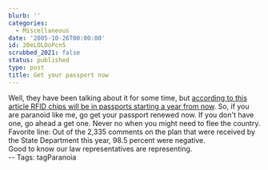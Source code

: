 ```yaml
---
blurb: ''
categories:
  - Miscellaneous
date: '2005-10-26T00:00:00'
id: 20eLOLOoPcn5
scrubbed_2021: false
status: published
type: post
title: Get your passport now
---
```


Well, they have been talking about it for some time, but
[according to this article RFID chips will be in passports starting a year from now](http://news.com.com/Passports+to+get+RFID+chip+implants/2100-7348_3-5913644.html?part=rss&tag=5913644&subj=news).
So, if you are paranoid like me, go get your passport renewed now.
If you don't have one, go ahead a get one. Never no when you might
need to flee the country.  
Favorite line: Out of the 2,335 comments on the plan that were
received by the State Department this year, 98.5 percent were
negative.  
Good to know our law representatives are representing.  
-- Tags: tagParanoia
